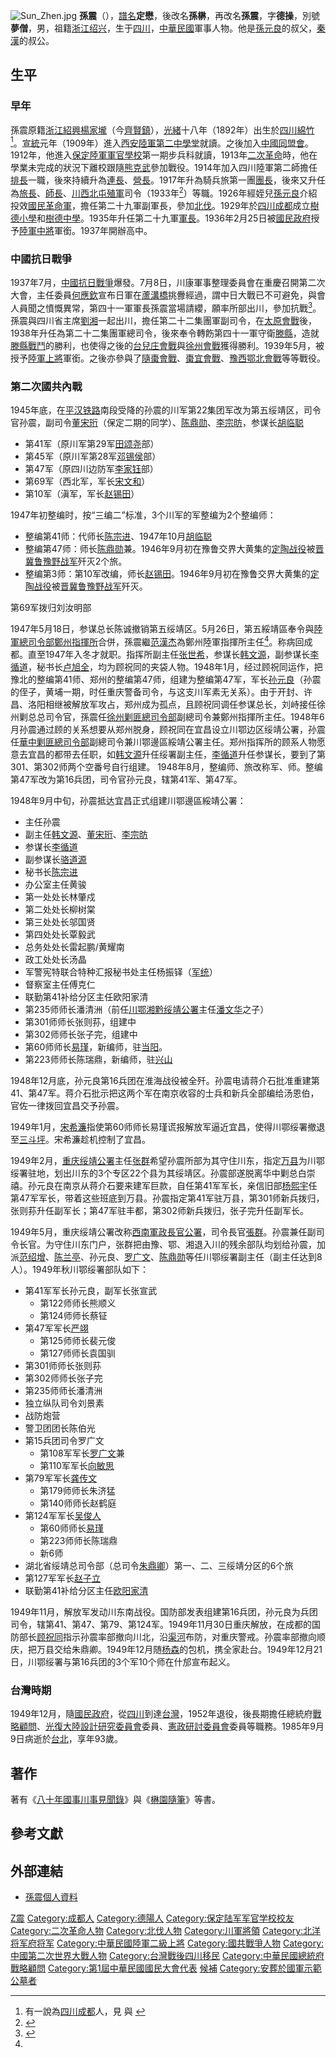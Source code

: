 {{Otheruses|subject=中華民國將領|other=其它同名人物|孙震}}
[[File:Sun_Zhen.jpg|thumb]]
'''孫震'''（{{bd|1892年|2月5日|1985年|9月9日|catIdx=S孫}}），[[譜名|譜名]]'''定懋'''，後改名'''孫楙'''，再改名'''孫震'''，字'''德操'''，別號'''夢僧'''，男，祖籍[[浙江|浙江]][[绍兴|绍兴]]，生于[[四川|四川]]，[[中華民國|中華民國]]軍事人物。他是[[孫元良|孫元良]]的叔父，[[秦漢_(演員)|秦漢]]的叔公。

== 生平 ==
=== 早年 ===
孫震原籍[[浙江|浙江]][[紹興縣|紹興]][[楊家壠|楊家壠]]（今[[齊賢鎮|齊賢鎮]]），[[光緒|光緒]]十八年（1892年）出生於[[四川|四川]][[綿竹|綿竹]]<ref>有一說為[[四川|四川]][[成都|成都]]人，見 {{Cite web|title=台灣歷史辭典|url=http://taipedia.cca.gov.tw/taipedia/dict/DispText.aspx?id=2086&CurrPage=1&menu=0&n=10&key=&type=1&flags=2|accessdate=|work=|archiveurl=https://web.archive.org/web/20080326185933/http://taipedia.cca.gov.tw/taipedia/dict/DispText.aspx?id=2086&CurrPage=1&menu=0&n=10&key=&type=1&flags=2|archivedate=2008-03-26|dead-url=yes}} 與 {{Cite web|title=孙震|url=http://www.bashu.net/people/s/sunzhen.htm|accessdate=|work=|archiveurl=https://web.archive.org/web/20080327202927/http://www.bashu.net/people/s/sunzhen.htm|archivedate=2008-03-27|dead-url=yes}}</ref>。[[宣統|宣統]]元年（1909年）進入[[西安|西安]][[陸軍第二中學堂|陸軍第二中學堂]]就讀。之後加入[[中國同盟會|中國同盟會]]。1912年，他進入[[保定陸軍軍官學校|保定陸軍軍官學校]]第一期步兵科就讀，1913年[[二次革命|二次革命]]時，他在學業未完成的狀況下離校跟隨[[熊克武|熊克武]]參加戰役。1914年加入四川陸軍第二師擔任[[排長|排長]]一職，後來持續升為[[連長|連長]]、[[營長|營長]]。1917年升為騎兵旅第一團[[團長|團長]]，後來又升任為[[旅長|旅長]]、[[師長|師長]]、[[川西北屯殖軍|川西北屯殖軍]]司令（1933年<ref>{{cite web |title= |url=http://www.generals.dk/general/Sun_Zhen/_/China.html |access-date=2008-02-13 |archive-date=2016-03-03 |archive-url=https://web.archive.org/web/20160303212325/http://www.generals.dk/general/Sun_Zhen/_/China.html |dead-url=no }}</ref>）等職。1926年經姪兒[[孫元良|孫元良]]介紹投效[[國民革命軍|國民革命軍]]，擔任第二十九軍副軍長，參加[[北伐|北伐]]。1929年於[[四川|四川]][[成都|成都]]成立[[樹德小學|樹德小學]]和[[樹德中學|樹德中學]]。1935年升任第二十九軍[[軍長|軍長]]。1936年2月25日被[[國民政府|國民政府]]授予[[陸軍|陸軍]][[中將|中將]]軍銜。1937年開辦高中。

=== 中國抗日戰爭 ===
1937年7月，[[中國抗日戰爭|中國抗日戰爭]]爆發。7月8日，川康軍事整理委員會在重慶召開第二次大會，主任委員[[何應欽|何應欽]]宣布日軍在[[蘆溝橋|蘆溝橋]]挑釁經過，謂中日大戰已不可避免，與會人員聞之憤慨異常，第四十一軍軍長孫震當場請纓，願率所部出川，參加抗戰<ref name="民" >{{cite book |editors=[[李新_(1918年)|李新]]總主編，中國社會科學院近代史研究所中華民國史研究室，韓信夫、姜克夫主編 |title=《中華民國史大事記》 |location=北京 |publisher=[[中華書局|中華書局]] |year=2011 |isbn=9787101079982}}</ref>{{rp|5467}}。孫震與四川省主席[[劉湘|劉湘]]一起出川，擔任第二十二集團軍副司令，在[[太原會戰|太原會戰]]後，1938年升任為第二十二集團軍總司令，後來奉令轉飭第四十一軍守衛[[滕縣|滕縣]]，造就[[滕縣戰鬥_(抗日戰爭)|滕縣戰鬥]]的勝利，也使得之後的[[台兒庄會戰|台兒庄會戰]]與[[徐州會戰|徐州會戰]]獲得勝利。1939年5月，被授予[[陸軍|陸軍]][[上將|上將]]軍銜。之後亦參與了[[隨棗會戰|隨棗會戰]]、[[棗宜會戰|棗宜會戰]]、[[豫西鄂北會戰|豫西鄂北會戰]]等等戰役。

=== 第二次國共內戰 ===
{{main|第二次國共內戰}}
1945年底，在[[平汉铁路|平汉铁路]]南段受降的孙震的川军第22集团军改为第五绥靖区，司令官孙震，副司令[[董宋珩|董宋珩]]（保定二期的同学）、[[陈鼎勋|陈鼎勋]]、[[李宗昉|李宗昉]]，参谋长[[胡临聪|胡临聪]]
*第41军（原川军第29军[[田颂尧|田颂尧]]部）
*第45军（原川军第28军[[邓锡侯|邓锡侯]]部）
*第47军（原四川边防军[[李家钰|李家钰]]部）
* 第69军（西北军，军长[[宋文和|宋文和]]）
* 第10军（滇军，军长[[赵锡田|赵锡田]]）

1947年初整编时，按“三编二”标准，3个川军的军整编为2个整编师：
* 整编第41师：代师长[[陈宗进|陈宗进]]、1947年10月[[胡临聪|胡临聪]]
* 整编第47师：师长[[陈鼎勋|陈鼎勋]]兼。1946年9月初在豫鲁交界大黄集的[[定陶战役|定陶战役]]被[[晋冀鲁豫野战军|晋冀鲁豫野战军]]歼灭2个旅。
* 整编第3师：第10军改编，师长[[赵锡田|赵锡田]]。1946年9月初在豫鲁交界大黄集的[[定陶战役|定陶战役]]被[[晋冀鲁豫野战军|晋冀鲁豫野战军]]歼灭。
第69军拨归刘汝明部

1947年5月18日，参谋总长陈诚撤销第五绥靖区。5月26日，第五綏靖區奉令與[[陸軍總司令部鄭州指揮所|陸軍總司令部鄭州指揮所]]合併，孫震繼[[范漢杰|范漢杰]]為鄭州陸軍指揮所主任<ref name=民 />{{rp|8361}}。称病回成都。直至1947年入冬才就职。指挥所副主任[[张世希|张世希]]，参谋长[[韩文源|韩文源]]，副参谋长[[李循道|李循道]]，秘书长[[卢旭全|卢旭全]]，均为顾祝同的夹袋人物。1948年1月，经过顾祝同运作，把豫北的整编第41师、郑州的整编第47师，组建为整编第47军，军长[[孙元良|孙元良]]（孙震的侄子，黄埔一期，时任重庆警备司令，与这支川军素无关系）。由于开封、许昌、洛阳相继被解放军攻占，郑州成为孤点，且顾祝同调任参谋总长，刘峙接任徐州剿总总司令官，孫震任[[徐州剿匪總司令部|徐州剿匪總司令部]]副總司令兼鄭州指揮所主任。1948年6月孙震通过顾的关系想要从郑州脱身，顾祝同在宜昌设立川鄂边区绥靖公署，孙震任[[華中剿匪總司令部|華中剿匪總司令部]]副總司令兼川鄂邊區綏靖公署主任。郑州指挥所的顾系人物愿意去宜昌的都带去任职，如[[韩文源|韩文源]]升任绥署副主任，[[李循道|李循道]]升任参谋长，要到了第301、第302师两个空番号自行组建。 1948年8月，整编师、旅改称军、师。整编第47军改为第16兵团，司令官孙元良，辖第41军、第47军。

1948年9月中旬，孙震抵达宜昌正式组建川鄂邊區綏靖公署：
* 主任孙震
* 副主任[[韩文源|韩文源]]、[[董宋珩|董宋珩]]、[[李宗昉|李宗昉]]
* 参谋长[[李循道|李循道]]
* 副参谋长[[骆道源|骆道源]]
* 秘书长[[陈宗进|陈宗进]]
* 办公室主任黄骏
* 第一处处长林肇戍
* 第二处处长柳树棠
* 第三处处长邬国贤
* 第四处处长覃毅武
* 总务处处长雷起鹏/黄耀南
* 政工处处长汤晶
* 军警宪特联合特种汇报秘书处主任杨振铎（[[军统|军统]]）
* 督察室主任傅克仁
* 联勤第41补给分区主任欧阳家清
* 第235师师长潘清洲（前任[[川鄂湘黔绥靖公署|川鄂湘黔绥靖公署]]主任[[潘文华|潘文华]]之子）
* 第301师师长张则荪，组建中
* 第302师师长张子完，组建中
* 第60师师长[[易瑾|易瑾]]，新编师，驻[[当阳市|当阳]]。
* 第223师师长陈瑞鼎，新编师，驻[[兴山|兴山]]
1948年12月底，孙元良第16兵团在淮海战役被全歼。孙震电请蒋介石批准重建第41、第47军。蒋介石批示把这两个军在南京收容的士兵和新兵全部编给汤恩伯，官佐一律拨回宜昌交予孙震。

1949年1月，[[宋希濂|宋希濂]]指使第60师师长易瑾谎报解放军逼近宜昌，使得川鄂绥署撤退至[[三斗坪|三斗坪]]。宋希濂趁机控制了宜昌。

1949年2月，[[重庆绥靖公署|重庆绥靖公署]]主任[[张群|张群]]希望孙震所部为其守住川东，指定[[万县|万县]]为川鄂绥署驻地，划出川东的3个专区22个县为其绥靖区。孙震部遂脱离华中剿总白崇禧。孙元良在南京从蒋介石要来建军巨款，自任第41军军长，亲信旧部[[杨熙宇|杨熙宇]]任第47军军长，带着这些班底到万县。孙震指定第41军驻万县，第301师新兵拨归，张则荪升任副军长；第47军驻丰都，第302师新兵拨归，张子完升任副军长。

1949年5月，重庆绥靖公署改称[[西南軍政長官公署|西南軍政長官公署]]，司令長官[[張群|張群]]。孙震兼任副司令长官。为守住川东门户，张群把由豫、鄂、湘退入川的残余部队均划给孙震，加派[[范绍增|范绍增]]、[[陈兰亭|陈兰亭]]、孙元良、[[罗广文|罗广文]]、[[陈鼎勋|陈鼎勋]]等任川鄂绥署副主任（副主任达到8人）。1949年秋川鄂绥署部队如下：
* 第41军军长孙元良，副军长张宣武
**第122师师长熊顺义
**第124师师长蔡钲
* 第47军军长[[严翊|严翊]]
**第125师师长裴元俊
**第127师师长袁国驯
* 第301师师长张则荪
* 第302师师长张子完
* 第235师师长潘清洲
* 独立纵队司令刘景素
* 战防炮营
* 警卫团团长陈伯光
* 第15兵团司令罗广文
**第108军军长[[罗广文|罗广文]]兼
**第110军军长[[向敏思|向敏思]]
* 第79军军长[[龚传文|龚传文]]
**第179师师长朱济猛
**第140师师长赵鹤庭
* 第124军军长[[吴俊人|吴俊人]]
**第60师师长[[易瑾|易瑾]]
**第223师师长陈瑞鼎
**新6师
* 湖北省绥靖总司令部（总司令[[朱鼎卿|朱鼎卿]]）第一、二、三绥靖分区的6个旅
* 第127军军长[[赵子立|赵子立]]
* 联勤第41补给分区主任[[欧阳家清|欧阳家清]]

1949年11月，解放军发动川东南战役。国防部发表组建第16兵团，孙元良为兵团司令，辖第41、第47、第79、第124军。1949年11月30日重庆解放，在成都的国防部长[[顾祝同|顾祝同]]指示孙震率部撤向川北，沿[[渠河|渠河]]布防，对重庆警戒。孙震率部撤向顺庆，把万县交给朱鼎卿。1949年12月随[[杨森|杨森]]的包机，携全家赴台。1949年12月21日，川鄂绥署与第16兵团的3个军10个师在什邡宣布起义。

=== 台灣時期 ===
1949年12月，隨[[國民政府|國民政府]]，從[[四川|四川]]到達[[台灣|台灣]]，1952年退役，後長期擔任總統府[[中華民國總統府戰略顧問|戰略顧問]]、[[光復大陸設計研究委員會|光復大陸設計研究委員會]]委員、[[憲政研討委員會|憲政研討委員會]]委員等職務。1985年9月9日病逝於[[台北|台北]]，享年93歲。

== 著作 ==
著有《[[八十年國事川事見聞錄|八十年國事川事見聞錄]]》與《[[楙園隨筆|楙園隨筆]]》等書。

== 參考文獻 ==
{{Reflist|2}}

== 外部連結 ==
* {{en icon}}[http://www.generals.dk/general/Sun_Zhen/_/China.html 孫震個人資料] {{Wayback|url=http://www.generals.dk/general/Sun_Zhen/_/China.html |date=20160303212325 }}

{{Authority control}}
{{DEFAULTSORT:Sun孫}}
[[Category:孫姓|Z震]]
[[Category:成都人|Category:成都人]]
[[Category:德陽人|Category:德陽人]]
[[Category:保定陆军军官学校校友|Category:保定陆军军官学校校友]]
[[Category:二次革命人物|Category:二次革命人物]]
[[Category:北伐人物|Category:北伐人物]]
[[Category:川軍將領|Category:川軍將領]]
[[Category:北洋将军府将军|Category:北洋将军府将军]]
[[Category:中華民國陸軍二級上將|Category:中華民國陸軍二級上將]]
[[Category:國共戰爭人物|Category:國共戰爭人物]]
[[Category:中國第二次世界大戰人物|Category:中國第二次世界大戰人物]]
[[Category:台灣戰後四川移民|Category:台灣戰後四川移民]]
[[Category:中華民國總統府戰略顧問|Category:中華民國總統府戰略顧問]]
[[Category:第1屆中華民國國民大會代表|Category:第1屆中華民國國民大會代表]]
[[Category:中國國民黨中央監察委員|候補]]
[[Category:安葬於國軍示範公墓者|Category:安葬於國軍示範公墓者]]
